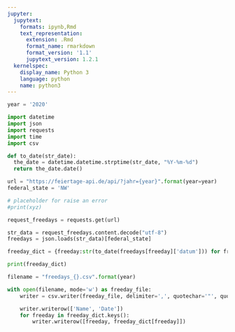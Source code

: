 ```yaml
---
jupyter:
  jupytext:
    formats: ipynb,Rmd
    text_representation:
      extension: .Rmd
      format_name: rmarkdown
      format_version: '1.1'
      jupytext_version: 1.2.1
  kernelspec:
    display_name: Python 3
    language: python
    name: python3
---
```


```python
year = '2020'
```

```python
import datetime
import json
import requests
import time
import csv
```

```python
def to_date(str_date):
  the_date = datetime.datetime.strptime(str_date, "%Y-%m-%d")
  return the_date.date()

```

```python
url = "https://feiertage-api.de/api/?jahr={year}".format(year=year)
federal_state = 'NW'
```

```python
# placeholder for raise an error
#print(xyz)
```

```python
request_freedays = requests.get(url)

str_data = request_freedays.content.decode("utf-8")
freedays = json.loads(str_data)[federal_state]

freeday_dict = {freeday:str(to_date(freedays[freeday]['datum'])) for freeday in freedays}

print(freeday_dict)
```

```python
filename = "freedays_{}.csv".format(year)

with open(filename, mode='w') as freeday_file:
    writer = csv.writer(freeday_file, delimiter=',', quotechar='"', quoting=csv.QUOTE_MINIMAL)

    writer.writerow(['Name', 'Date'])
    for freeday in freeday_dict.keys():
        writer.writerow([freeday, freeday_dict[freeday]])
```
